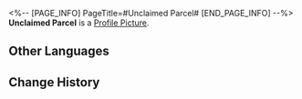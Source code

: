<%-- [PAGE_INFO]
PageTitle=#Unclaimed Parcel#
[END_PAGE_INFO] --%>
{{Item Infobox
|id          = 300051
|image       = Item Unclaimed Parcel.png
|type        = Valuable Object
|invCategory = Valuables
|rarity      = 3
|effect      = Unclaimed parcel. Opening them may yield random materials.
|description = Due to various reasons, the recipient did not receive this parcel, and the sender did not retrieve it either. When selling these parcels, the Sky-Faring Commission scans them in advance to ensure that there are no dangerous goods (or excessively valuable items) inside.
}}
{{Description|''"Mystery boxes like this are scams. Last time, I opened five boxes with expired mung bean sodas in a row..."''<br />''"How did this not get flagged as a dangerous item during the screening process!"''}}
'''Unclaimed Parcel''' is a [[Profile Picture]].

==Other Languages==
{{Other Languages
|en   = Unclaimed Parcel
|zhs  = 逾期未取的邮包
|zht  = 逾期未取的郵包
|ja   = 受取期限が過ぎた荷物
|ko   = 수취 기한이 지난 우편물
|es   = Paquete sin recoger
|fr   = Colis non réclamé
|ru   = Невостребованная посылка
|th   = พัสดุที่ไม่มีผู้มารับ
|vi   = Bưu Kiện Quá Hạn Chưa Nhận
|de   = Nicht abgeholtes Paket
|id   = Paket yang Belum Diambil
|pt   = Encomenda Não Resgatada
}}

==Change History==
{{Change History|1.3}}